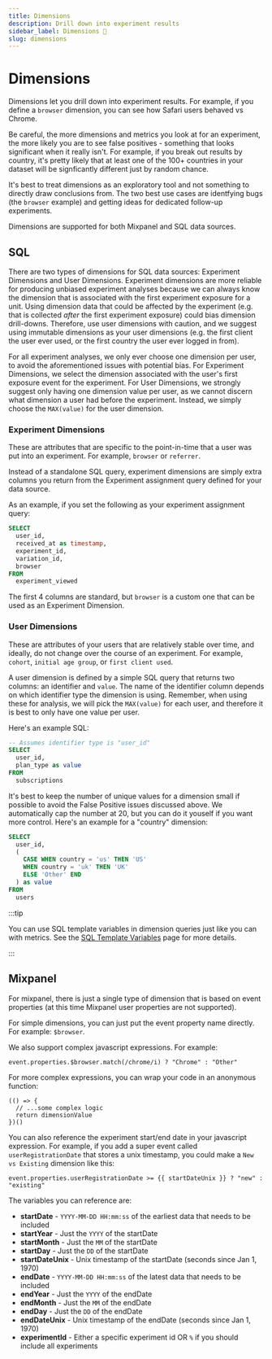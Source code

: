 ```yaml
---
title: Dimensions
description: Drill down into experiment results
sidebar_label: Dimensions 🚧
slug: dimensions
---
```


# Dimensions

Dimensions let you drill down into experiment results. For example, if you define a `browser` dimension, you can
see how Safari users behaved vs Chrome.

Be careful, the more dimensions and metrics you look at for an experiment, the more likely you are to see false positives -
something that looks significant when it really isn't. For example, if you break out results by country, it's pretty likely that at least one of the 100+
countries in your dataset will be signficantly different just by random chance.

It's best to treat dimensions as an exploratory tool and not something to directly draw conclusions from.
The two best use cases are identfying bugs (the `browser` example) and getting ideas for dedicated follow-up experiments.

Dimensions are supported for both Mixpanel and SQL data sources.

## SQL

There are two types of dimensions for SQL data sources: Experiment Dimensions and User Dimensions. Experiment dimensions are more reliable for producing unbiased experiment analyses because we can always know the dimension that is associated with the first experiment exposure for a unit. Using dimension data that could be affected by the experiment (e.g. that is collected _after_ the first experiment exposure) could bias dimension drill-downs. Therefore, use user dimensions with caution, and we suggest using immutable dimensions as your user dimensions (e.g. the first client the user ever used, or the first country the user ever logged in from).

For all experiment analyses, we only ever choose one dimension per user, to avoid the aforementioned issues with potential bias. For Experiment Dimensions, we select the dimension associated with the user's first exposure event for the experiment. For User Dimensions, we strongly suggest only having one dimension value per user, as we cannot discern what dimension a user had before the experiment. Instead, we simply choose the `MAX(value)` for the user dimension.

### Experiment Dimensions

These are attributes that are specific to the point-in-time that a user was put into an experiment. For example, `browser` or `referrer`.

Instead of a standalone SQL query, experiment dimensions are simply extra columns you return from the Experiment assignment query defined for your data source.

As an example, if you set the following as your experiment assignment query:

```sql
SELECT
  user_id,
  received_at as timestamp,
  experiment_id,
  variation_id,
  browser
FROM
  experiment_viewed
```

The first 4 columns are standard, but `browser` is a custom one that can be used as an Experiment Dimension.

### User Dimensions

These are attributes of your users that are relatively stable over time, and ideally, do not change over the course of an experiment. For example, `cohort`, `initial age group`, or `first client used`.

A user dimension is defined by a simple SQL query that returns two columns: an identifier and `value`. The name of the identifier column depends on which identifier type the dimension is using. Remember, when using these for analysis, we will pick the `MAX(value)` for each user, and therefore it is best to only have one value per user.

Here's an example SQL:

```sql
-- Assumes identifier type is "user_id"
SELECT
  user_id,
  plan_type as value
FROM
  subscriptions
```

It's best to keep the number of unique values for a dimension small if possible to avoid the False Positive issues discussed above. We automatically cap the number at 20, but you can do it youself if you want more control. Here's an example for a "country" dimension:

```sql
SELECT
  user_id,
  (
    CASE WHEN country = 'us' THEN 'US'
    WHEN country = 'uk' THEN 'UK'
    ELSE 'Other' END
  ) as value
FROM
  users
```

:::tip

You can use SQL template variables in dimension queries just like you can with metrics. See the [SQL Template Variables](/app/metrics#sql-template-variables) page for more details.

:::

## Mixpanel

For mixpanel, there is just a single type of dimension that is based on event properties (at this time Mixpanel user properties are not supported).

For simple dimensions, you can just put the event property name directly. For example: `$browser`.

We also support complex javascript expressions. For example:

```
event.properties.$browser.match(/chrome/i) ? "Chrome" : "Other"
```

For more complex expressions, you can wrap your code in an anonymous function:

```
(() => {
  // ...some complex logic
  return dimensionValue
})()
```

You can also reference the experiment start/end date in your javascript expression. For example, if you add a super event called `userRegistrationDate` that stores a unix timestamp, you could make a `New vs Existing` dimension like this:

```
event.properties.userRegistrationDate >= {{ startDateUnix }} ? "new" : "existing"
```

The variables you can reference are:

- **startDate** - `YYYY-MM-DD HH:mm:ss` of the earliest data that needs to be included
- **startYear** - Just the `YYYY` of the startDate
- **startMonth** - Just the `MM` of the startDate
- **startDay** - Just the `DD` of the startDate
- **startDateUnix** - Unix timestamp of the startDate (seconds since Jan 1, 1970)
- **endDate** - `YYYY-MM-DD HH:mm:ss` of the latest data that needs to be included
- **endYear** - Just the `YYYY` of the endDate
- **endMonth** - Just the `MM` of the endDate
- **endDay** - Just the `DD` of the endDate
- **endDateUnix** - Unix timestamp of the endDate (seconds since Jan 1, 1970)
- **experimentId** - Either a specific experiment id OR `%` if you should include all experiments
